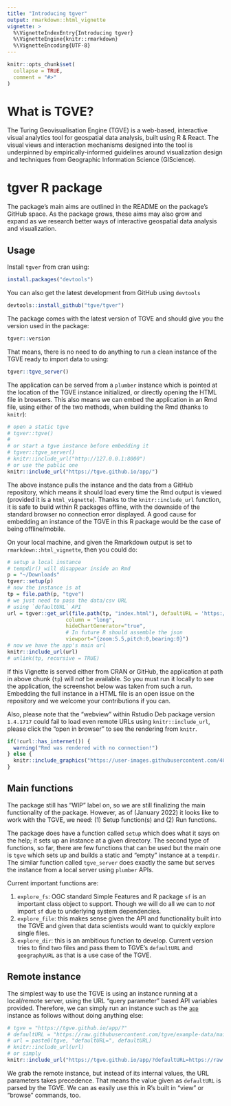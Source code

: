 ```yaml
---
title: "Introducing tgver"
output: rmarkdown::html_vignette
vignette: >
  %\VignetteIndexEntry{Introducing tgver}
  %\VignetteEngine{knitr::rmarkdown}
  %\VignetteEncoding{UTF-8}
---
```


```r
knitr::opts_chunk$set(
  collapse = TRUE,
  comment = "#>"
)
```

# What is TGVE?
The Turing Geovisualisation Engine (TGVE) is a web-based, interactive visual analytics tool for geospatial data analysis, built using R & React. The visual views and interaction mechanisms designed into the tool is underpinned by empirically-informed guidelines around visualization design and techniques from Geographic Information Science (GIScience).

# tgver R package
The package's main aims are outlined in the README on the package's GitHub space. As the package grows, these aims may also grow and expand as we research better ways of interactive geospatial data analysis and visualization.

## Usage
Install `tgver` from cran using:

```r
install.packages("devtools")
```

You can also get the latest development from GitHub using `devtools`
```r
devtools::install_github("tgve/tgver")
```

The package comes with the latest version of TGVE and should give you the version used in the package:

```r
tgver::version
```

That means, there is no need to do anything to run a clean instance of the TGVE ready to import data to using:
```r
tgver::tgve_server()
```

The application can be served from a `plumber` instance which is pointed at the location of the TGVE instance initialized, or directly opening the HTML file in browsers. This also means we can embed the application in an Rmd file, using either of the two methods, when building the Rmd (thanks to `knitr`):
```r
# open a static tgve
# tgver::tgve()
#
# or start a tgve instance before embedding it
# tgver::tgve_server()
# knitr::include_url("http://127.0.0.1:8000")
# or use the public one
knitr::include_url("https://tgve.github.io/app/")
```
The above instance pulls the instance and the data from a GitHub repository, which means it should load every time the Rmd output is viewed (provided it is a `html_vignette`). Thanks to the `knitr::include_url` function, it is safe to build within R packages offline, with the downside of the standard browser no connection error displayed. A good cause for embedding an instance of the TGVE in this R package would be the case of being offline/mobile.

On your local machine, and given the Rmarkdown output is set to `rmarkdown::html_vignette`, then you could do:

```r
# setup a local instance
# tempdir() will disappear inside an Rmd
p = "~/Downloads"
tgver::setup(p)
# now the instance is at
tp = file.path(p, "tgve")
# we just need to pass the data/csv URL
# using `defaultURL` API
url = tgver::get_url(file.path(tp, "index.html"), defaultURL = 'https://raw.githubusercontent.com/tgve/example-data/main/utlas.geojson',
                   column = "long",
                   hideChartGenerator="true",
                   # In future R should assemble the json
                   viewport="{zoom:5.5,pitch:0,bearing:0}")
# now we have the app's main url
knitr::include_url(url)
# unlink(tp, recursive = TRUE)
```

If this Vignette is served either from CRAN or GitHub, the application at path in above chunk (`tp`) will *not* be available. So you must run it locally to see the application, the screenshot below was taken from such a run. Embedding the full instance in a HTML file is an open issue on the repository and we welcome your contributions if you can.

Also, please note that the "webview" within Rstudio Deb package version `1.4.1717` could fail to load even remote URLs using `knitr::include_url`, please click the "open in browser" to see the rendering from `knitr`.

```r
if(!curl::has_internet()) {
  warning("Rmd was rendered with no connection!")
} else {
  knitr::include_graphics("https://user-images.githubusercontent.com/408568/142702067-003e98d8-a0a0-4e23-85ad-b875434da518.png")
}
```

## Main functions
The package still has "WIP" label on, so we are still finalizing the main functionality of the package. However, as of (January 2022) it looks like to work with the TGVE, we need: (1) Setup function(s) and (2) Run functions.

The package does have a function called `setup` which does what it says on the help; it sets up an instance at a given directory. The second type of functions, so far, there are few functions that can be used but the main one is `tgve` which sets up and builds a static and "empty" instance at a `tempdir`. The similar function called `tgve_server` does exactly the same but serves the instance from a local server using `plumber` APIs.

Current important functions are:

1. `explore_fs`: OGC standard Simple Features and R package `sf` is an important class object to support. Though we will do all we can to *not* import `sf` due to underlying system dependencies.
3. `explore_file`: this makes sense given the API and functionality built into the TGVE and given that data scientists would want to quickly explore single files.
3. `explore_dir`: this is an ambitious function to develop. Current version tries to find two files and pass them to TGVE's `defaultURL` and `geographyURL` as that is a use case of the TGVE.

## Remote instance
The simplest way to use the TGVE is using an instance running at a local/remote server, using the URL "query parameter" based API variables provided. Therefore, we can simply run an instance such as the [`app`](https://tgve.github.io/app/) instance as follows without doing anything else:

```r
# tgve = "https://tgve.github.io/app/?"
# defaultURL = "https://raw.githubusercontent.com/tgve/example-data/main/casualties_100.geojson"
# url = paste0(tgve, "defaultURL=", defaultURL)
# knitr::include_url(url)
# or simply
knitr::include_url("https://tgve.github.io/app/?defaultURL=https://raw.githubusercontent.com/tgve/example-data/main/casualties_100.geojson&layerName=heatmap")
```

We grab the remote instance, but instead of its internal values, the URL parameters takes precedence. That means the value given as `defaultURL` is parsed by the TGVE. We can as easily use this in R's built in "view" or "browse" commands, too.
